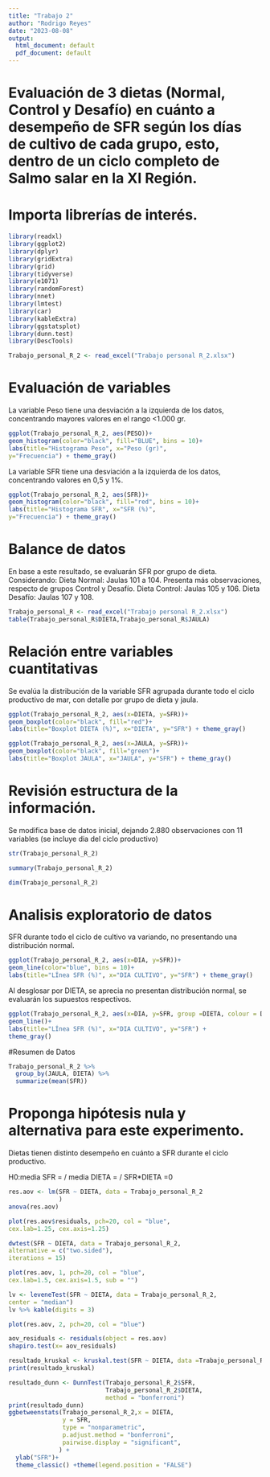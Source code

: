 ```yaml
---
title: "Trabajo 2"
author: "Rodrigo Reyes"
date: "2023-08-08"
output:
  html_document: default
  pdf_document: default
---
```


# Evaluación de 3 dietas (Normal, Control y Desafío) en cuánto a desempeño de SFR según los días de cultivo de cada grupo, esto, dentro de un ciclo completo de Salmo salar en la XI Región. 

# Importa librerías de interés.

```r
library(readxl)
library(ggplot2)
library(dplyr)
library(gridExtra)
library(grid)
library(tidyverse)
library(e1071)
library(randomForest)
library(nnet)
library(lmtest)
library(car)
library(kableExtra)
library(ggstatsplot)
library(dunn.test)
library(DescTools)
```

```r
Trabajo_personal_R_2 <- read_excel("Trabajo personal R_2.xlsx")
```


# Evaluación de variables
La variable Peso tiene una desviación a la izquierda de los datos, concentrando mayores valores en el rango <1.000 gr.

```r
ggplot(Trabajo_personal_R_2, aes(PESO))+
geom_histogram(color="black", fill="BLUE", bins = 10)+
labs(title="Histograma Peso", x="Peso (gr)",
y="Frecuencia") + theme_gray()
```

La variable SFR tiene una desviación a la izquierda de los datos, concentrando valores en 0,5 y 1%.

```r
ggplot(Trabajo_personal_R_2, aes(SFR))+
geom_histogram(color="black", fill="red", bins = 10)+
labs(title="Histograma SFR", x="SFR (%)",
y="Frecuencia") + theme_gray()
```


# Balance de datos
En base a este resultado, se evaluarán SFR por grupo de dieta. Considerando:
Dieta Normal: Jaulas 101 a 104. Presenta más observaciones, respecto de grupos Control y Desafío.
Dieta Control: Jaulas 105 y 106.
Dieta Desafío: Jaulas 107 y 108.

```r
Trabajo_personal_R <- read_excel("Trabajo personal R_2.xlsx")
table(Trabajo_personal_R$DIETA,Trabajo_personal_R$JAULA)
```

# Relación entre variables cuantitativas

Se evalúa la distribución de la variable SFR agrupada durante todo el ciclo productivo de mar, con detalle por grupo de dieta y jaula. 

```r

ggplot(Trabajo_personal_R_2, aes(x=DIETA, y=SFR))+
geom_boxplot(color="black", fill="red")+
labs(title="Boxplot DIETA (%)", x="DIETA", y="SFR") + theme_gray()
```

```r
ggplot(Trabajo_personal_R_2, aes(x=JAULA, y=SFR))+
geom_boxplot(color="black", fill="green")+
labs(title="Boxplot JAULA", x="JAULA", y="SFR") + theme_gray()
```

# Revisión estructura de la información.
Se modifica base de datos inicial, dejando 2.880 observaciones con 11 variables (se incluye dia del ciclo productivo)

```r
str(Trabajo_personal_R_2)
```

```r
summary(Trabajo_personal_R_2)
```

```r
dim(Trabajo_personal_R_2)
```

# Analisis exploratorio de datos
SFR durante todo el ciclo de cultivo va variando, no presentando una distribución normal.

```r
ggplot(Trabajo_personal_R_2, aes(x=DIA, y=SFR))+
geom_line(color="blue", bins = 10)+
labs(title="LÍnea SFR (%)", x="DIA CULTIVO", y="SFR") + theme_gray()
```

Al desglosar por DIETA, se aprecia no presentan distribución normal, se evaluarán los supuestos respectivos.

```r
ggplot(Trabajo_personal_R_2, aes(x=DIA, y=SFR, group =DIETA, colour = DIETA))+
geom_line()+
labs(title="LÍnea SFR (%)", x="DIA CULTIVO", y="SFR") +
theme_gray()
```

#Resumen de Datos
```r
Trabajo_personal_R_2 %>%
  group_by(JAULA, DIETA) %>%
  summarize(mean(SFR))
```


# Proponga hipótesis nula y alternativa para este experimento.
Dietas tienen distinto desempeño en cuánto a SFR durante el ciclo productivo.

H0:media SFR = / media DIETA = / SFR*DIETA =0

```r
res.aov <- lm(SFR ~ DIETA, data = Trabajo_personal_R_2
              )
anova(res.aov)
```
```r
plot(res.aov$residuals, pch=20, col = "blue",
cex.lab=1.25, cex.axis=1.25)
```

```r
dwtest(SFR ~ DIETA, data = Trabajo_personal_R_2,
alternative = c("two.sided"),
iterations = 15) 
```

```r
plot(res.aov, 1, pch=20, col = "blue",
cex.lab=1.5, cex.axis=1.5, sub = "")
```

```r
lv <- leveneTest(SFR ~ DIETA, data = Trabajo_personal_R_2,
center = "median") 
lv %>% kable(digits = 3)
```

```r
plot(res.aov, 2, pch=20, col = "blue")
```

```r
aov_residuals <- residuals(object = res.aov)
shapiro.test(x= aov_residuals)
```

```r
resultado_kruskal <- kruskal.test(SFR ~ DIETA, data =Trabajo_personal_R_2)
print(resultado_kruskal)
```
```r
resultado_dunn <- DunnTest(Trabajo_personal_R_2$SFR,
                           Trabajo_personal_R_2$DIETA,
                           method = "bonferroni")
print(resultado_dunn)
ggbetweenstats(Trabajo_personal_R_2,x = DIETA,
               y = SFR,
               type = "nonparametric",
               p.adjust.method = "bonferroni",
               pairwise.display = "significant",
              ) +
  ylab("SFR")+
  theme_classic() +theme(legend.position = "FALSE")
```



